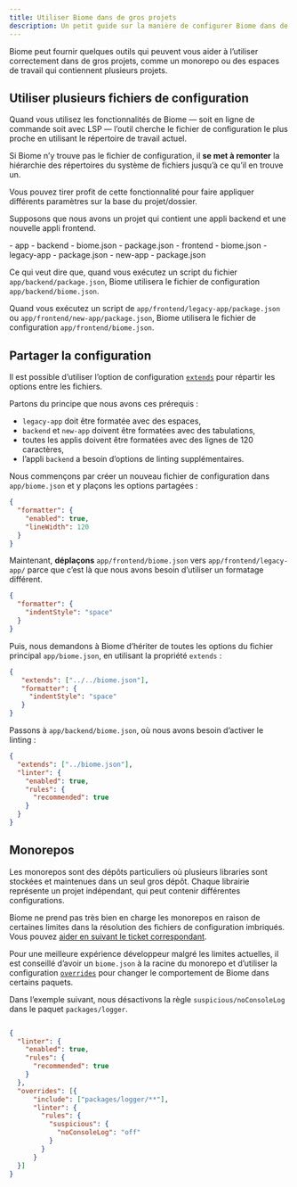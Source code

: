 ```yaml
---
title: Utiliser Biome dans de gros projets
description: Un petit guide sur la manière de configurer Biome dans de gros projets
---
```



Biome peut fournir quelques outils qui peuvent vous aider à l’utiliser correctement dans de gros projets, comme un monorepo ou des espaces de travail qui contiennent plusieurs projets.


## Utiliser plusieurs fichiers de configuration

Quand vous utilisez les fonctionnalités de Biome — soit en ligne de commande soit avec LSP — l’outil cherche le fichier de configuration le plus proche en utilisant le répertoire de travail actuel.

Si Biome n’y trouve pas le fichier de configuration, il **se met à remonter** la hiérarchie des répertoires du système de fichiers jusqu’à ce qu’il en trouve un.

Vous pouvez tirer profit de cette fonctionnalité pour faire appliquer différents paramètres sur la base du projet/dossier.

Supposons que nous avons un projet qui contient une appli backend et une nouvelle appli frontend.


<FileTree>
  - app
    - backend
      - biome.json
      - package.json
    - frontend
      - biome.json
      - legacy-app
        - package.json
      - new-app
        - package.json
</FileTree>

Ce qui veut dire que, quand vous exécutez un script du fichier `app/backend/package.json`, Biome utilisera le fichier de configuration `app/backend/biome.json`.

Quand vous exécutez un script de `app/frontend/legacy-app/package.json` ou `app/frontend/new-app/package.json`, Biome utilisera le fichier de configuration `app/frontend/biome.json`.

## Partager la configuration

Il est possible d’utiliser l’option de configuration [`extends`](/fr/guides/configure-biome/#share-a-configuration-file) pour répartir les options entre les fichiers.

Partons du principe que nous avons ces prérequis&nbsp;:
- `legacy-app` doit être formatée avec des espaces,
- `backend` et `new-app` doivent être formatées avec des tabulations,
- toutes les applis doivent être formatées avec des lignes de 120 caractères,
- l’appli `backend` a besoin d’options de linting supplémentaires.

Nous commençons par créer un nouveau fichier de configuration dans `app/biome.json` et y plaçons les options partagées&nbsp;:


```json title="app/biome.json"
{
  "formatter": {
    "enabled": true,
    "lineWidth": 120
  }
}
```

Maintenant, **déplaçons** `app/frontend/biome.json` vers `app/frontend/legacy-app/` parce que c’est là que nous avons besoin d’utiliser un formatage différent.


```json title="app/frontend/legacy-app/biome.json"
{
  "formatter": {
    "indentStyle": "space"
  }
}
```

Puis, nous demandons à Biome d’hériter de toutes les options du fichier principal `app/biome.json`, en utilisant la propriété `extends`&nbsp;:

```json title="app/frontend/legacy-app/biome.json" ins={2}
{
   "extends": ["../../biome.json"],
   "formatter": {
     "indentStyle": "space"
   }
}
```

Passons à `app/backend/biome.json`, où nous avons besoin d’activer le linting&nbsp;:


```json title="app/backend/biome.json"
{
  "extends": ["../biome.json"],
  "linter": {
    "enabled": true,
    "rules": {
      "recommended": true
    }
  }
}
```

## Monorepos

Les monorepos sont des dépôts particuliers où plusieurs libraries sont stockées et maintenues dans un seul gros dépôt. Chaque librairie représente un projet indépendant, qui peut contenir différentes configurations.

Biome ne prend pas très bien en charge les monorepos en raison de certaines limites dans la résolution des fichiers de configuration imbriqués. Vous pouvez [aider en suivant le ticket correspondant](https://github.com/biomejs/biome/issues/2228).

Pour une meilleure expérience développeur malgré les limites actuelles, il est conseillé d’avoir un `biome.json` à la racine du monorepo et d’utiliser la configuration [`overrides`](/fr/reference/configuration/#overrides) pour changer le comportement de Biome dans certains paquets.

Dans l’exemple suivant, nous désactivons la règle `suspicious/noConsoleLog` dans le paquet `packages/logger`.

```json title="biome.jsonc"

{
  "linter": {
    "enabled": true,
    "rules": {
      "recommended": true
    }
  },
  "overrides": [{
      "include": ["packages/logger/**"],
      "linter": {
        "rules": {
          "suspicious": {
            "noConsoleLog": "off"
          }
        }
      }
  }]
}
```
